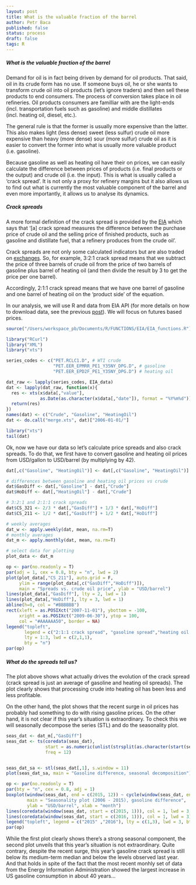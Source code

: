 ```yaml
---
layout: post
title: What is the valuable fraction of the barrel
author: Petr Baca
published: false
status: process
draft: false
tags: R
---
```

##### What is the valuable fraction of the barrel

Demand for oil is in fact being driven by demand for oil products. That said, oil in its crude form has no use. If someone buys oil, he or she wants to transform crude oil into oil products (let's ignore traders) and then sell these products to end consumers. The process of conversion takes place in oil refineries. Oil products consumers are familliar with are the light-ends (incl. transportation fuels such as gasoline) and middle distillates (incl. heating oil, diesel, etc.).

The general rule is that the former is usually more expensive than the latter. This also makes light (less dense) sweet (less sulfur) crude oil more expensive than heavy (more dense) sour (more sulfur) crude oil as it is easier to convert the former into what is usually more valuable product (i.e. gasoline).

Because gasoline as well as heating oil have their on prices, we can easily calculate the difference between prices of products (i.e. final products or the output) and crude oil (i.e. the input). This is what is usually called a 'crack spread'. It is not only a proxy for refinery margins but it also allows us to find out what is currently the most valuable component of the barrel and even more importantly, it allows us to analyse its dynamics.

##### Crack spreads

A more formal definition of the crack spread is provided by the [EIA](https://www.eia.gov/todayinenergy/includes/CrackSpread_Explain.cfm) which says that '[a] crack spread measures the difference between the purchase price of crude oil and the selling price of finished products, such as gasoline and distillate fuel, that a refinery produces from the crude oil'.

Crack spreads are not only some calculated indicators but are also traded on [exchanges](http://www.cmegroup.com/trading/energy/crack-spread-handbook.html). 
So, for example, 3:2:1 crack spread means that we subtract the price of three barrels of crude oil from the price of two barrels of gasoline plus barrel of heating oil (and then divide the result by 3 to get the price per one barrel).

Accordingly, 2:1:1 crack spread means that we have one barrel of gasoline and one barrel of heating oil on the 'product side' of the equation.

In our analysis, we will use R and data from EIA API (for more details on how to download data, see the previous [post](http://petrbaca.github.io/2016/03/27/EIA-data/)). We will focus on futures based prices.

```r
source("/Users/workspace_pb/Documents/R/FUNCTIONS/EIA/EIA_functions.R")

library("RCurl") 
library("XML") 
library("xts")

series_codes <- c("PET.RCLC1.D", # WTI crude
                  "PET.EER_EPMRR_PE1_Y35NY_DPG.D", # gasoline
                  "PET.EER_EPD2F_PE1_Y35NY_DPG.D") # heating oil

dat_raw <- lapply(series_codes, EIA_data)
dat <- lapply(dat_raw, function(x){
  res <- xts(x$data[,"value"],
             as.Date(as.character(x$data[,"date"]), format = "%Y%m%d"))
  return(res)
})
names(dat) <- c("Crude", "Gasoline", "HeatingOil")
dat <- do.call("merge.xts", dat)["2006-01-01/"]
```

```r
library("xts")
tail(dat)
```

Ok, now we have our data so let's calculate price spreads and also crack spreads. To do that, we first have to convert gasoline and heating oil prices from USD/gallon to USD/barrel (by multiplying by 42).

```r
dat[,c("Gasoline", "HeatingOil")] <- dat[,c("Gasoline", "HeatingOil")] * 42

# differences between gasoline and heating oil prices vs crude
dat$GasDiff <- dat[,"Gasoline"] - dat[,"Crude"]
dat$HoDiff <- dat[,"HeatingOil"] - dat[,"Crude"]

# 3:2:1 and 2:1:1 crack spreads
dat$CS_321 <- 2/3 * dat[,"GasDiff"] + 1/3 * dat[,"HoDiff"]
dat$CS_211 <- 1/2 * dat[,"GasDiff"] + 1/2 * dat[,"HoDiff"]

# weekly averages
dat_w <- apply.weekly(dat, mean, na.rm=T)
# monthly averages
dat_m <- apply.monthly(dat, mean, na.rm=T)

# select data for plotting
plot_data <- dat_m

op <- par(no.readonly = T)
par(adj = 1, cex = 0.8, bty = "n", lwd = 2)
plot(plot_data[,"CS_211"], auto.grid = F,
     ylim = range(plot_data[,c("GasDiff","HoDiff")]),
     main = "Spreads vs. crude oil price", ylab = "USD/barrel")
lines(plot_data[,"GasDiff"], lty = 2, lwd = 1)
lines(plot_data[,"HoDiff"], lty = 3, lwd = 1)
abline(h=0, col = "#BBBBBB")
rect(xleft = as.POSIXct("2007-11-01"), ybottom = -100,
     xright = as.POSIXct("2009-06-30"), ytop = 100,
     col = "#AAAAAA50", border = NA)
legend("topleft",
       legend = c("2:1:1 crack spread", "gasoline spread","heating oil spread"),
       lty = 1:3, lwd = c(2,1,1),
       bty = "n")
par(op)

```

##### What do the spreads tell us?

The plot above shows what actually drives the evolution of the crack spread (crack spread is just an average of gasoline and heating oil spreads). The plot clearly shows that processing crude into heating oil has been less and less profitable.

On the other hand, the plot shows that the recent surge in oil prices has probably had something to do with rising gasoline prices. On the other hand, it is not clear if this year's situation is extraordinary. To check this we will seasonally decompose the series (STL) and do the seasonality plot.

```r

seas_dat <- dat_m[,"GasDiff"]
seas_dat <- ts(coredata(seas_dat),
               start = as.numeric(unlist(strsplit(as.character(start(seas_dat)), "-"))[1:2]),
               freq = 12)


seas_dat_sa <- stl(seas_dat[,1], s.window = 11)
plot(seas_dat_sa, main = "Gasoline difference, seasonal decomposition")

op <- par(no.readonly = T)
par(bty = "n", cex = 0.8, adj = 1)
boxplot(window(seas_dat, end = c(2015, 12)) ~ cycle(window(seas_dat, end = c(2015, 12))), col = "#EEEEEE", border = "#AAAAAA",
        main = "Seasonality plot (2006 - 2015), gasoline difference",
        ylab = "USD/barrel", xlab = "month")
lines(coredata(window(seas_dat, start = c(2015, 1))), col = 1, lwd = 3, lty = 3)
lines(coredata(window(seas_dat, start = c(2016, 1))), col = 1, lwd = 3)
legend("topleft", legend = c("2015" ,"2016"), lty = c(1,3), lwd = 3, bty = "n")
par(op)

```

While the first plot clearly shows there's a strong seasonal component, the second plot unveils that this year's situation is not extraordinary. Quite contrary, despite the recent surge, this year's gasoline crack spread is still below its medium-term median and below the levels observed last year. And that holds in spite of the fact that the most recent monhly set of data from the Energy Information Administration showed the largest increase in US gasoline consumption in about 40 years...









